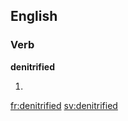 ==English==

===Verb===
'''denitrified'''

# {{en-past of|denitrify}}

[[fr:denitrified]]
[[sv:denitrified]]